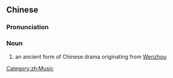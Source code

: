 {{also|南戏}}
==Chinese==
{{zh-forms|s=南戏}}

===Pronunciation===
{{zh-pron
|m=nánxì
|cat=n
}}

===Noun===
{{zh-noun}}

# an ancient form of Chinese drama originating from [[Wenzhou]]

[[Category:zh:Music]]